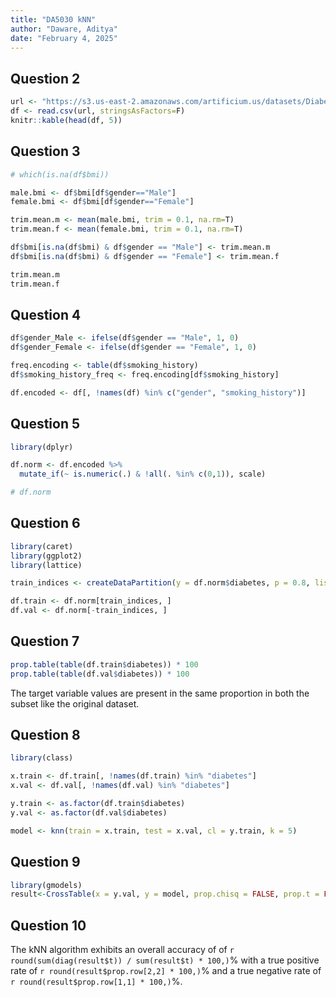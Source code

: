 ```yaml
---
title: "DA5030 kNN"
author: "Daware, Aditya"
date: "February 4, 2025"
---
```


## Question 2
```r
url <- "https://s3.us-east-2.amazonaws.com/artificium.us/datasets/DiabetesDatasetWithMissingValues.csv"
df <- read.csv(url, stringsAsFactors=F)
knitr::kable(head(df, 5))
```

## Question 3
```r
# which(is.na(df$bmi))

male.bmi <- df$bmi[df$gender=="Male"]
female.bmi <- df$bmi[df$gender=="Female"]

trim.mean.m <- mean(male.bmi, trim = 0.1, na.rm=T)
trim.mean.f <- mean(female.bmi, trim = 0.1, na.rm=T)

df$bmi[is.na(df$bmi) & df$gender == "Male"] <- trim.mean.m
df$bmi[is.na(df$bmi) & df$gender == "Female"] <- trim.mean.f

trim.mean.m
trim.mean.f
```

## Question 4
```r

df$gender_Male <- ifelse(df$gender == "Male", 1, 0)
df$gender_Female <- ifelse(df$gender == "Female", 1, 0)

freq.encoding <- table(df$smoking_history)
df$smoking_history_freq <- freq.encoding[df$smoking_history]

df.encoded <- df[, !names(df) %in% c("gender", "smoking_history")]
```

## Question 5
```r
library(dplyr)

df.norm <- df.encoded %>%
  mutate_if(~ is.numeric(.) & !all(. %in% c(0,1)), scale)

# df.norm
```

## Question 6
```r
library(caret)
library(ggplot2)
library(lattice)

train_indices <- createDataPartition(y = df.norm$diabetes, p = 0.8, list = FALSE)

df.train <- df.norm[train_indices, ]
df.val <- df.norm[-train_indices, ]
```

## Question 7
```r
prop.table(table(df.train$diabetes)) * 100
prop.table(table(df.val$diabetes)) * 100
```
The target variable values are present in the same proportion in both the subset like the original dataset.

## Question 8
```r
library(class)

x.train <- df.train[, !names(df.train) %in% "diabetes"]
x.val <- df.val[, !names(df.val) %in% "diabetes"]

y.train <- as.factor(df.train$diabetes)
y.val <- as.factor(df.val$diabetes)

model <- knn(train = x.train, test = x.val, cl = y.train, k = 5)
```

## Question 9
```r
library(gmodels)
result<-CrossTable(x = y.val, y = model, prop.chisq = FALSE, prop.t = FALSE, prop.r = FALSE)

```

## Question 10
The kNN algorithm exhibits an overall accuracy of of `r round(sum(diag(result$t)) / sum(result$t) * 100,)`% with a true positive rate of `r round(result$prop.row[2,2] * 100,)`% and a true negative rate of `r round(result$prop.row[1,1] * 100,)`%.
